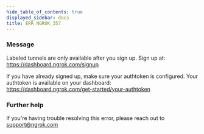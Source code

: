 ```yaml
---
hide_table_of_contents: true
displayed_sidebar: docs
title: ERR_NGROK_357
---
```


### Message

Labeled tunnels are only available after you sign up.
Sign up at: https://dashboard.ngrok.com/signup

If you have already signed up, make sure your authtoken is configured.
Your authtoken is available on your dashboard: https://dashboard.ngrok.com/get-started/your-authtoken

### Further help

If you're having trouble resolving this error, please reach out to [support@ngrok.com](mailto:support@ngrok.com?subject=Help%20with%20ERR_NGROK_357)
